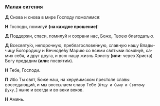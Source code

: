 ### Малая ектения

**Д** Снова и снова в мире Господу помолимся:

**Н** Господи, помилуй **(на каждое прошение)**!

**Д** Поддержи, спаси, помилуй и сохрани нас, Боже, Тво­ею благодатью.

**Д** Всесвяту́ю, непорочную, преблагослове́нную, слав­ную нашу Вла­ды­чицу Богородицу и Вечноде́ву Ма­рию со все­ми свя­тыми помяну́в, са­мих се­бя, и друг друга, и всю нашу жизнь Христу **(или:** через Христа<R>)</R> Богу пре­да­дим **(или:** по­святи́м<R>)</R>.

**Н** Тебе, Господи.

**П** Ибо Ты свят, Боже наш, на херувимском престоле славы восседающий, и мы воссылаем славу Тебе <R>[</R>`Отцу и Сыну и Святому Духу,`<R>]</R> ныне и всегда и во веки веков.

**Н** Аминь.
